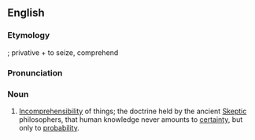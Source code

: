 ==English==

===Etymology===
{{Gr.}}; privative + to seize, comprehend
:{{etystub}}

===Pronunciation===
{{rfp}}

===Noun===
{{en-noun|-}}

#[[incomprehensibility|Incomprehensibility]] of things; the doctrine held by the ancient [[Skeptic]] philosophers, that human knowledge never amounts to [[certainty]], but only to [[probability]].